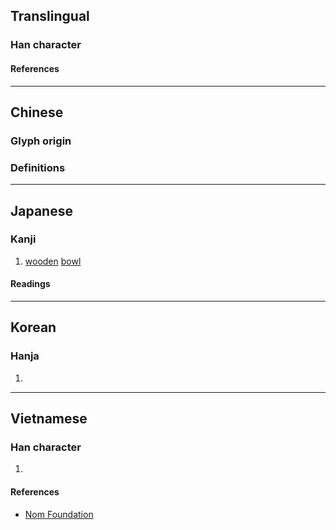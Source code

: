 {{also|碗}}
{{character info/new}}
==Translingual==

===Han character===
{{Han char|rn=75|rad=木|as=08|sn=12|four=43912|canj=DJNU|ids=⿰木宛}}

====References====
{{Han ref|kx=0535.130|dkj=15001|dj=0923.050|hdz=21239.020|uh=6900}}

----

==Chinese==

===Glyph origin===
{{Han etym}}

===Definitions===
{{zh-see|碗}}

----

==Japanese==

===Kanji===
{{ja-kanji|grade=|rs=木08}}

# [[wooden]] [[bowl]]

====Readings====
{{ja-readings
|goon=わん
|kanon=わん
|kun=こばち-
}}

----

==Korean==

===Hanja===
{{ko-hanja|완}}

# {{rfdef|ko|sort=木08}}

----

==Vietnamese==

===Han character===
{{vi-readings|rs=木08|reading=oản}}

# {{rfdef|vi|sort=木08}}

====References====
* [http://nomfoundation.org/common/nom_details.php?codepoint=6900 Nom Foundation]